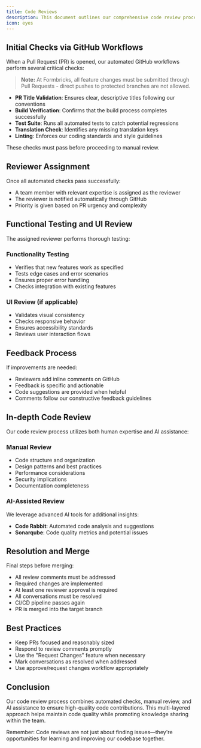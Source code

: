```yaml
---
title: Code Reviews
description: This document outlines our comprehensive code review process at Formbricks. We maintain high quality, consistency, and best practices within our codebase through this structured approach.
icon: eyes
---
```




## Initial Checks via GitHub Workflows

When a Pull Request (PR) is opened, our automated GitHub workflows perform several critical checks:

> **Note:** At Formbricks, all feature changes must be submitted through Pull Requests - direct pushes to protected branches are not allowed.

- **PR Title Validation**: Ensures clear, descriptive titles following our conventions
- **Build Verification**: Confirms that the build process completes successfully
- **Test Suite**: Runs all automated tests to catch potential regressions
- **Translation Check**: Identifies any missing translation keys
- **Linting**: Enforces our coding standards and style guidelines

These checks must pass before proceeding to manual review.

## Reviewer Assignment

Once all automated checks pass successfully:

- A team member with relevant expertise is assigned as the reviewer
- The reviewer is notified automatically through GitHub
- Priority is given based on PR urgency and complexity

## Functional Testing and UI Review

The assigned reviewer performs thorough testing:

### Functionality Testing

- Verifies that new features work as specified
- Tests edge cases and error scenarios
- Ensures proper error handling
- Checks integration with existing features

### UI Review (if applicable)

- Validates visual consistency
- Checks responsive behavior
- Ensures accessibility standards
- Reviews user interaction flows

## Feedback Process

If improvements are needed:

- Reviewers add inline comments on GitHub
- Feedback is specific and actionable
- Code suggestions are provided when helpful
- Comments follow our constructive feedback guidelines

## In-depth Code Review

Our code review process utilizes both human expertise and AI assistance:

### Manual Review

- Code structure and organization
- Design patterns and best practices
- Performance considerations
- Security implications
- Documentation completeness

### AI-Assisted Review

We leverage advanced AI tools for additional insights:

- **Code Rabbit**: Automated code analysis and suggestions
- **Sonarqube**: Code quality metrics and potential issues

## Resolution and Merge

Final steps before merging:

- All review comments must be addressed
- Required changes are implemented
- At least one reviewer approval is required
- All conversations must be resolved
- CI/CD pipeline passes again
- PR is merged into the target branch

## Best Practices

- Keep PRs focused and reasonably sized
- Respond to review comments promptly
- Use the "Request Changes" feature when necessary
- Mark conversations as resolved when addressed
- Use approve/request changes workflow appropriately

## Conclusion

Our code review process combines automated checks, manual review, and AI assistance to ensure high-quality code contributions. This multi-layered approach helps maintain code quality while promoting knowledge sharing within the team.

Remember: Code reviews are not just about finding issues—they're opportunities for learning and improving our codebase together.
